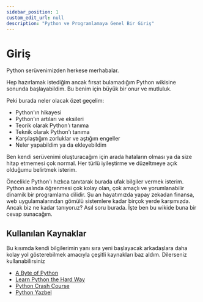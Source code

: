 ```yaml
---
sidebar_position: 1
custom_edit_url: null
description: "Python ve Programlamaya Genel Bir Giriş"
---
```


# Giriş

Python serüvenimizden herkese merhabalar.

Hep hazırlamak istediğim ancak fırsat bulamadığım Python wikisine sonunda başlayabildim. Bu benim için büyük bir onur ve mutluluk. 

Peki burada neler olacak özet geçelim:
- Python'ın hikayesi
- Python'ın artıları ve eksileri
- Teorik olarak Python'ı tanıma
- Teknik olarak Python'ı tanıma
- Karşılaştığım zorluklar ve aştığım engeller
- Neler yapabildim ya da ekleyebildim

Ben kendi serüvenimi oluşturacağım için arada hataların olması ya da size hitap etmemesi çok normal. Her türlü iyileştirme ve düzeltmeye açık olduğumu belirtmek isterim.

Öncelikle Python'ı hızlıca tanıtarak burada ufak bilgiler vermek isterim. Python aslında öğrenmesi çok kolay olan, çok amaçlı ve yorumlanabilir dinamik bir programlama dilidir. Şu an hayatımızda yapay zekadan finansa, web uygulamalarından gömülü sistemlere kadar birçok yerde karşımızda. Ancak biz ne kadar tanıyoruz? Asıl soru burada. İşte ben bu wikide buna bir cevap sunacağım.  

## Kullanılan Kaynaklar

Bu kısımda kendi bilgilerimin yanı sıra yeni başlayacak arkadaşlara daha kolay yol gösterebilmek amacıyla çeşitli kaynakları baz aldım. Dilerseniz kullanabilirsiniz

- [A Byte of Python](./assets/a-byte-of-python.pdf)
- [Learn Python the Hard Way](./assets/learn-python-the-hard-way.pdf)
- [Python Crash Course](./assets/python-crash-course.pdf)
- [Python Yazbel](https://python-istihza.yazbel.com/)